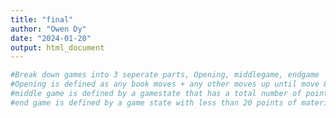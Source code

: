 ```yaml
---
title: "final"
author: "Owen Dy"
date: "2024-01-20"
output: html_document
---
```


```r
#Break down games into 3 seperate parts, Opening, middlegame, endgame
#Opening is defined as any book moves + any other moves up until move 8* this number is subject to change
#middle game is defined by a gamestate that has a total number of points of material greater than 20 points of material that is not the opening.
#end game is defined by a game state with less than 20 points of materical

```